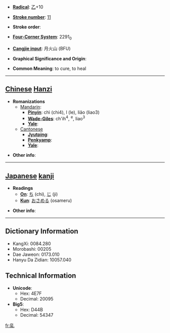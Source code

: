 * '''[[Wiktionary:Chinese radical index| Radical]]''': [[Wiktionary:Chinese radical index 乙|乙]]+10

* '''[[Wiktionary:Chinese total strokes index|Stroke number]]''': [[Wiktionary:Chinese total strokes index 11|11]]

* '''Stroke order''': 

* '''[[Wiktionary:Chinese four corner index|Four-Corner System]]''': 2291<sub>0</sub>

* '''[[Wiktionary:Chinese Cangjie index|Cangjie input]]''': 月火山 (BFU)

* '''Graphical Significance and Origin''': 

* '''Common Meaning''': to cure, to heal

----

== [[Chinese]] [[Hanzi]] ==

* '''Romanizations'''
** [[Mandarin]]:
*** '''[[Pinyin]]''': chì (chi4), l (le), liǎo (liao3)
*** '''[[Wade-Giles]]''': ch'ih<sup>4</sup>, <sup>e</sup>, liao<sup>3</sup>
*** '''[[Yale]]''': 
**[[Cantonese]]
***'''[[Jyutping]]''':
***'''[[Penkyamp]]''': 
***'''[[Yale]]''': 

* '''Other info''': 

----

== [[Japanese]] [[kanji]] ==

* '''Readings'''
** '''[[On]]''': [[ち]] (chi), [[じ]] (ji)
** '''[[Kun]]''': [[おさめる]] (osameru)

* '''Other info''':  

----

== Dictionary Information ==

* KangXi: 0084.280
* Morobashi: 00205
* Dae Jaweon: 0173.010
* Hanyu Da Zidian: 10057.040

== Technical Information ==

* '''Unicode''':
** Hex: 4E7F
** Decimal: 20095
* '''Big5''':
** Hex: D44B
** Decimal: 54347

[[fr:乿]]
